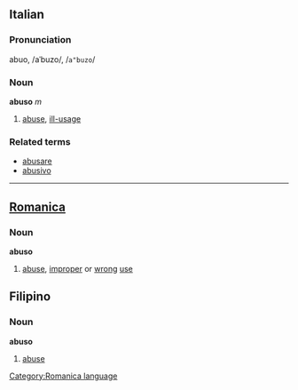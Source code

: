 ==Italian==
===Pronunciation===
abu<u></u>o, /aˈbuzo/, /<tt>a"buzo</tt>/
===Noun===
'''abuso''' ''m''

# [[abuse]], [[ill-usage]]

===Related terms===
*[[abusare]]
*[[abusivo]]

----

==[[Romanica]]==
[[Category:Romanica language]]
===Noun===
'''abuso'''
#[[abuse]], [[improper]] or [[wrong]] [[use]]

==Filipino==
===Noun===
'''abuso'''
# [[abuse]]